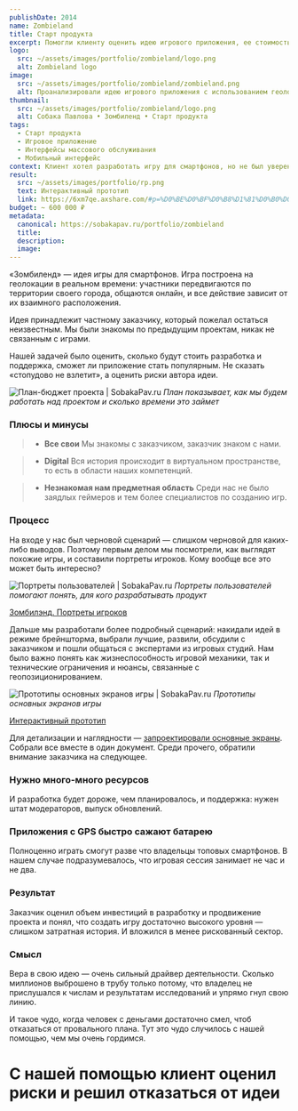```yaml
---
publishDate: 2014
name: Zombieland
title: Старт продукта
excerpt: Помогли клиенту оценить идею игрового приложения, ее стоимость и интерес потенциальных пользователей к проекту.
logo:
  src: ~/assets/images/portfolio/zombieland/logo.png
  alt: Zombieland logo
image: 
  src: ~/assets/images/portfolio/zombieland/zombieland.png
  alt: Проанализировали идею игрового приложения с использованием геолокации, спроектировали основные экраны, посчитали стоимость разработки и поддержки.
thumbnail:
  src: ~/assets/images/portfolio/zombieland/logo.png
  alt: Собака Павлова • Зомбиленд • Старт продукта
tags:
  - Старт продукта
  - Игровое приложение
  - Интерфейсы массового обслуживания
  - Мобильный интерфейс
context: Клиент хотел разработать игру для смартфонов, но не был уверен, что она выстрелит. Поэтому решил заранее изучить сопутствующие риски.
result:
  src: ~/assets/images/portfolio/rp.png
  text: Интерактивный прототип
  link: https://6xm7qe.axshare.com/#p=%D0%BE%D0%BF%D0%B8%D1%81%D0%B0%D0%BD%D0%B8%D0%B5_%D0%BF%D1%80%D0%BE%D0%B5%D0%BA%D1%82%D0%B0
budget: ~ 600 000 ₽
metadata:
  canonical: https://sobakapav.ru/portfolio/zombieland
  title:
  description:
  image:
---
```


«Зомбиленд» — идея игры для смартфонов. Игра построена на геолокации в реальном времени: участники передвигаются по территории своего города, общаются онлайн, и все действие зависит от их взаимного расположения.

Идея принадлежит частному заказчику, который пожелал остаться неизвестным. Мы были знакомы по предыдущим проектам, никак не связанным с играми.

Нашей задачей было оценить, сколько будут стоить разработка и поддержка, сможет ли приложение стать популярным. Не сказать «стопудово не взлетит», а оценить риски автора идеи.

![План-бюджет проекта | SobakaPav.ru](~/assets/images/portfolio/zombieland/1.png)
_План показывает, как мы будем работать над проектом и сколько времени это займет_

### Плюсы и минусы

>+ **Все свои**
>Мы знакомы с заказчиком, заказчик знаком с нами.

>+ **Digital**
>Вся история происходит в виртуальном пространстве, то есть в области наших компетенций.

>- **Незнакомая нам предметная область**
>Среди нас не было заядлых геймеров и тем более специалистов по созданию игр.

### Процесс

На входе у нас был черновой сценарий — слишком черновой для каких-либо выводов. Поэтому первым делом мы посмотрели, как выглядят похожие игры, и составили портреты игроков. Кому вообще все это может быть интересно?

![Портреты пользователей | SobakaPav.ru](~/assets/images/portfolio/zombieland/2.png)
_Портреты пользователей помогают понять, для кого разрабатывать продукт_

[Зомбилэнд. Портреты игроков](https://drive.google.com/file/d/1xtRHdCDWEMMnmk23wapG0otyfewc-qC0/view?usp=sharing)

Дальше мы разработали более подробный сценарий: накидали идей в режиме брейншторма, выбрали лучшие, развили, обсудили с заказчиком и пошли общаться с экспертами из игровых студий. Нам было важно понять как жизнеспособность игровой механики, так и технические ограничения и нюансы, связанные с геопозиционированием.

![Прототипы основных экранов игры | SobakaPav.ru](~/assets/images/portfolio/zombieland/3.png)
_Прототипы основных экранов игры_

[Интерактивный прототип](https://6xm7qe.axshare.com/#p=%D0%BE%D0%BF%D0%B8%D1%81%D0%B0%D0%BD%D0%B8%D0%B5_%D0%BF%D1%80%D0%BE%D0%B5%D0%BA%D1%82%D0%B0)

Для детализации и наглядности — [запроектировали основные экраны](http://proto.pavlova.cc/6XM7QE). Собрали все вместе в один документ. Среди прочего, обратили внимание заказчика на следующее.

### Нужно много-много ресурсов

И разработка будет дороже, чем планировалось, и поддержка: нужен штат модераторов, выпуск обновлений.

### Приложения c GPS быстро сажают батарею

Полноценно играть смогут разве что владельцы топовых смартфонов. В нашем случае подразумевалось, что игровая сессия занимает не час и не два.

### Результат

Заказчик оценил объем инвестиций в разработку и продвижение проекта и понял, что создать игру достаточно высокого уровня — слишком затратная история. И вложился в менее рискованный сектор.

### Смысл

Вера в свою идею — очень сильный драйвер деятельности. Сколько миллионов выброшено в трубу только потому, что владелец не прислушался к числам и результатам исследований и упрямо гнул свою линию.

И такое чудо, когда человек с деньгами достаточно смел, чтоб отказаться от провального плана. Тут это чудо случилось с нашей помощью, чем мы очень гордимся.

# С нашей помощью клиент оценил риски и решил отказаться от идеи
